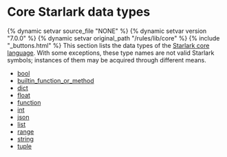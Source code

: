 <html devsite>
<head>
  <meta name="project_path" value="/_project.yaml">
  <meta name="book_path" value="/versions/7.0.0/_book.yaml">
</head>
<body>
<h1 class="page-title">Core Starlark data types</h1>

{% dynamic setvar source_file "NONE" %}
{% dynamic setvar version "7.0.0" %}
{% dynamic setvar original_path "/rules/lib/core" %}
{% include "_buttons.html" %}
This section lists the data types of the <a href='https://github.com/bazelbuild/starlark/blob/master/spec.md#built-in-constants-and-functions'>Starlark core language</a>. With some exceptions, these type names are not valid Starlark symbols; instances of them may be acquired through different means.

<ul>

<li><a href="/versions/7.0.0/rules/lib/core/bool">bool</a></li>

<li><a href="/versions/7.0.0/rules/lib/core/builtin_function_or_method">builtin_function_or_method</a></li>

<li><a href="/versions/7.0.0/rules/lib/core/dict">dict</a></li>

<li><a href="/versions/7.0.0/rules/lib/core/float">float</a></li>

<li><a href="/versions/7.0.0/rules/lib/core/function">function</a></li>

<li><a href="/versions/7.0.0/rules/lib/core/int">int</a></li>

<li><a href="/versions/7.0.0/rules/lib/core/json">json</a></li>

<li><a href="/versions/7.0.0/rules/lib/core/list">list</a></li>

<li><a href="/versions/7.0.0/rules/lib/core/range">range</a></li>

<li><a href="/versions/7.0.0/rules/lib/core/string">string</a></li>

<li><a href="/versions/7.0.0/rules/lib/core/tuple">tuple</a></li>
</ul>
</body>
</html>
